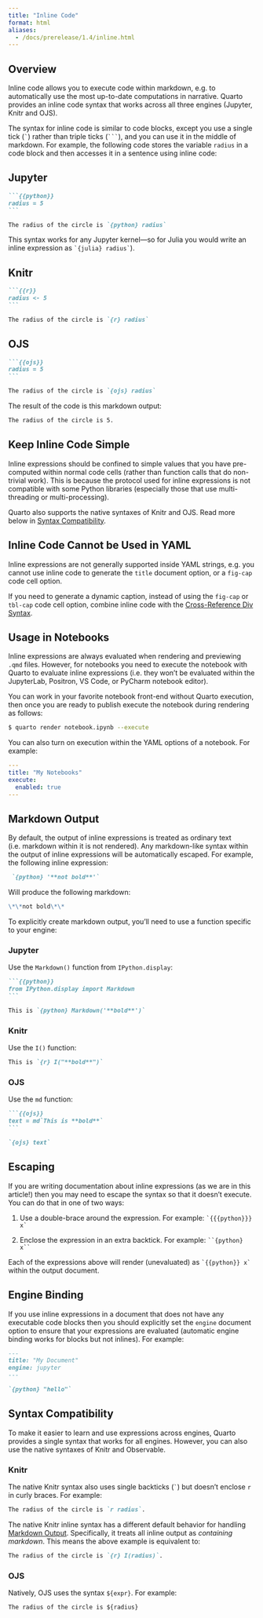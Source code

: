 ```yaml
---
title: "Inline Code"
format: html
aliases: 
  - /docs/prerelease/1.4/inline.html
---
```


## Overview

Inline code allows you to execute code within markdown, e.g. to automatically use the most up-to-date computations in narrative. Quarto provides an inline code syntax that works across all three engines (Jupyter, Knitr and OJS).

The syntax for inline code is similar to code blocks, except you use a single tick (`` ` ``) rather than triple ticks (```` ``` ````), and you can use it in the middle of markdown. For example, the following code stores the variable `radius` in a code block and then accesses it in a sentence using inline code:

::: {.panel-tabset group="engine"}
## Jupyter

```` markdown
```{{python}}
radius = 5
```

The radius of the circle is `{python} radius`
````

This syntax works for any Jupyter kernel---so for Julia you would write an inline expression as `` `{julia} radius` ``).

## Knitr

```` markdown
```{{r}}
radius <- 5
```

The radius of the circle is `{r} radius`
````

## OJS

```` markdown
```{{ojs}}
radius = 5
```

The radius of the circle is `{ojs} radius`
````
:::

The result of the code is this markdown output:

``` markdown
The radius of the circle is 5.
```

::: callout-caution

## Keep Inline Code Simple

Inline expressions should be confined to simple values that you have pre-computed within normal code cells (rather than function calls that do non-trivial work). This is because the protocol used for inline expressions is not compatible with some Python libraries (especially those that use multi-threading or multi-processing).
:::

Quarto also supports the native syntaxes of Knitr and OJS. Read more below in [Syntax Compatibility].

::: {.callout-important}

## Inline Code Cannot be Used in YAML

Inline expressions are not generally supported inside YAML strings, e.g. you cannot use inline code to generate  the `title` document option, or a `fig-cap` code cell option.

If you need to generate a dynamic caption, instead of using the `fig-cap` or `tbl-cap` code cell option, combine inline code with the [Cross-Reference Div Syntax](/docs/authoring/cross-references-divs.qmd#computed-captions).

:::

## Usage in Notebooks

Inline expressions are always evaluated when rendering and previewing `.qmd` files. However, for notebooks you need to execute the notebook with Quarto to evaluate inline expressions (i.e. they won't be evaluated within the JupyterLab, Positron, VS Code, or PyCharm notebook editor).

You can work in your favorite notebook front-end without Quarto execution, then once you are ready to publish execute the notebook during rendering as follows:

``` .bash
$ quarto render notebook.ipynb --execute
```

You can also turn on execution within the YAML options of a notebook. For example:

``` yaml
---
title: "My Notebooks"
execute:
  enabled: true
---
```

## Markdown Output

By default, the output of inline expressions is treated as ordinary text (i.e. markdown within it is not rendered). Any markdown-like syntax within the output of inline expressions will be automatically escaped. For example, the following inline expression:

``` markdown
 `{python} '**not bold**'` 
```

Will produce the following markdown:

``` markdown
\*\*not bold\*\*
```

To explicitly create markdown output, you'll need to use a function specific to your engine:

::: {.panel-tabset group="engine"}
### Jupyter

Use the `Markdown()` function from `IPython.display`:

```` markdown
```{{python}}
from IPython.display import Markdown
```

This is `{python} Markdown('**bold**')`
````

### Knitr

Use the `I()` function:

``` markdown
This is `{r} I("**bold**")`
```

### OJS

Use the `md` function:

```` markdown
```{{ojs}}
text = md`This is **bold**`
```

`{ojs} text`
````
:::

## Escaping

If you are writing documentation about inline expressions (as we are in this article!) then you may need to escape the syntax so that it doesn't execute. You can do that in one of two ways:

1)  Use a double-brace around the expression. For example: `` `{{{python}}} x` ``

2)  Enclose the expression in an extra backtick. For example: ``` ``{python} x`` ```

Each of the expressions above will render (unevaluated) as `` `{{python}} x` `` within the output document.

## Engine Binding

If you use inline expressions in a document that does not have any executable code blocks then you should explicitly set the `engine` document option to ensure that your expressions are evaluated (automatic engine binding works for blocks but not inlines). For example:

``` markdown
---
title: "My Document"
engine: jupyter
---

`{python} "hello"`
```

## Syntax Compatibility

To make it easier to learn and use expressions across engines, Quarto provides a single syntax that works for all engines. However, you can also use the native syntaxes of Knitr and Observable.

### Knitr

The native Knitr syntax also uses single backticks (`` ` ``) but doesn't enclose `r` in curly braces. For example:

``` markdown
The radius of the circle is `r radius`.
```

The native Knitr inline syntax has a different default behavior for handling [Markdown Output]. Specifically, it treats all inline output as *containing markdown*. This means the above example is equivalent to:

```markdown
The radius of the circle is `{r} I(radius)`.
```

### OJS

Natively, OJS uses the syntax `${expr}`. For example:

``` markdown
The radius of the circle is ${radius}
```
